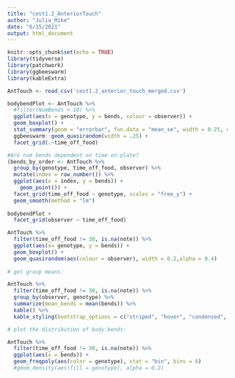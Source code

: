 ```yaml
---
title: "cest1.2_AnteriorTouch"
author: "Julia_Mike"
date: "6/15/2021"
output: html_document
---
```


```r
knitr::opts_chunk$set(echo = TRUE)
library(tidyverse)
library(patchwork)
library(ggbeeswarm)
library(kableExtra)
```

```r
AntTouch <- read_csv('cest1.2_anterior_touch_merged.csv')
```

```r
bodybendPlot <- AntTouch %>%
  #filter(NumBends < 10) %>%
  ggplot(aes(x = genotype, y = bends, colour = observer)) +
  geom_boxplot() +
  stat_summary(geom = "errorbar", fun.data = "mean_se", width = 0.25, color = "red") +
  ggbeeswarm::geom_quasirandom(width = .25) +
  facet_grid(.~time_off_food)

#Are num bends dependent on time on plate? 
(bends_by_order <- AntTouch %>%
  group_by(genotype, time_off_food, observer) %>%
  mutate(index = row_number()) %>%
  ggplot(aes(x = index, y = bends)) +
    geom_point()) +
  facet_grid(time_off_food ~ genotype, scales = "free_y") +
  geom_smooth(method = "lm")
  
bodybendPlot +
  facet_grid(observer ~ time_off_food)
```
```r
AntTouch %>%
  filter(time_off_food != 30, is.na(note)) %>%
  ggplot(aes(x= genotype, y = bends)) +
  geom_boxplot() +
  geom_quasirandom(aes(colour = observer), width = 0.2,alpha = 0.4)
  
# get group means:

AntTouch %>%
  filter(time_off_food != 30, is.na(note)) %>%
  group_by(observer, genotype) %>%
  summarize(mean_bends = mean(bends)) %>%
  kable() %>%
  kable_styling(bootstrap_options = c("striped", "hover", "condensed", "responsive"))

# plot the distribution of body bends:

AntTouch %>%
  filter(time_off_food != 30, is.na(note)) %>%
  ggplot(aes(x = bends)) +
  geom_freqpoly(aes(color = genotype), stat = "bin", bins = 6)
  #geom_density(aes(fill = genotype), alpha = 0.2)
```

